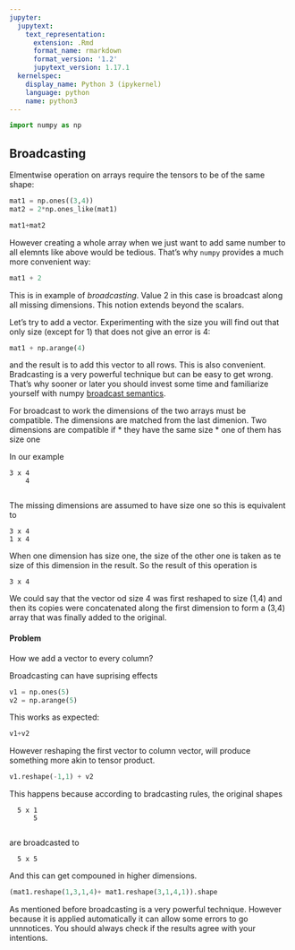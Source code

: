```yaml
---
jupyter:
  jupytext:
    text_representation:
      extension: .Rmd
      format_name: rmarkdown
      format_version: '1.2'
      jupytext_version: 1.17.1
  kernelspec:
    display_name: Python 3 (ipykernel)
    language: python
    name: python3
---
```


```python
import numpy as np
```

## Broadcasting


Elmentwise operation on arrays require the tensors to be of the same shape:

```python
mat1 = np.ones((3,4))
mat2 = 2*np.ones_like(mat1)
```

```python
mat1+mat2
```

However creating a whole array when we just want to add same  number to all elemnts like above would be tedious. That's why `numpy` provides a much more convenient way:

```python
mat1 + 2
```

This is in example of *broadcasting*. Value 2 in this case is broadcast along all missing dimensions. This notion extends beyond the scalars.

Let's try to add a vector. Experimenting with the size you will find out that only size (except for 1) that does not give an error is 4:

```python
mat1 + np.arange(4)
```

and the result is to add this vector to all rows. This is also convenient. Bradcasting is a very powerful technique but can be easy to get wrong. 
That's why sooner or later you should invest some time and familiarize yourself with numpy [broadcast semantics](https://docs.scipy.org/doc/numpy/user/basics.broadcasting.html).


For broadcast to work the dimensions of the two arrays must be compatible. The dimensions are matched from the last dimenion. Two dimensions are compatible if 
  * they have the same size
  * one of them has size one


In our example 

    3 x 4 
        4 
        
The missing dimensions are  assumed to have size one so this is equivalent to   

    3 x 4 
    1 x 4 

When one dimension has size one, the size of the other one is taken as te size of this dimension in the result. So the result of this operation is 

    3 x 4


We could say that the vector od size 4 was first reshaped  to size (1,4) and then its copies were concatenated along the first dimension to form a (3,4) array that was finally added to the original.


#### Problem


How we add a vector to every column?


Broadcasting can have suprising effects

```python
v1 = np.ones(5)
v2 = np.arange(5)
```

This works as expected:

```python
v1+v2
```

However reshaping the first vector to column vector, will produce something more akin to tensor product.

```python
v1.reshape(-1,1) + v2 
```

This happens because according to bradcasting rules, the original shapes

      5 x 1
          5
          
are broadcasted to 

      5 x 5


And this can get compouned in higher dimensions.

```python
(mat1.reshape(1,3,1,4)+ mat1.reshape(3,1,4,1)).shape
```

As mentioned before broadcasting is a very powerful technique. However because it is applied automatically it can  allow some errors to go unnnotices. You should always check if the results agree with your intentions.
